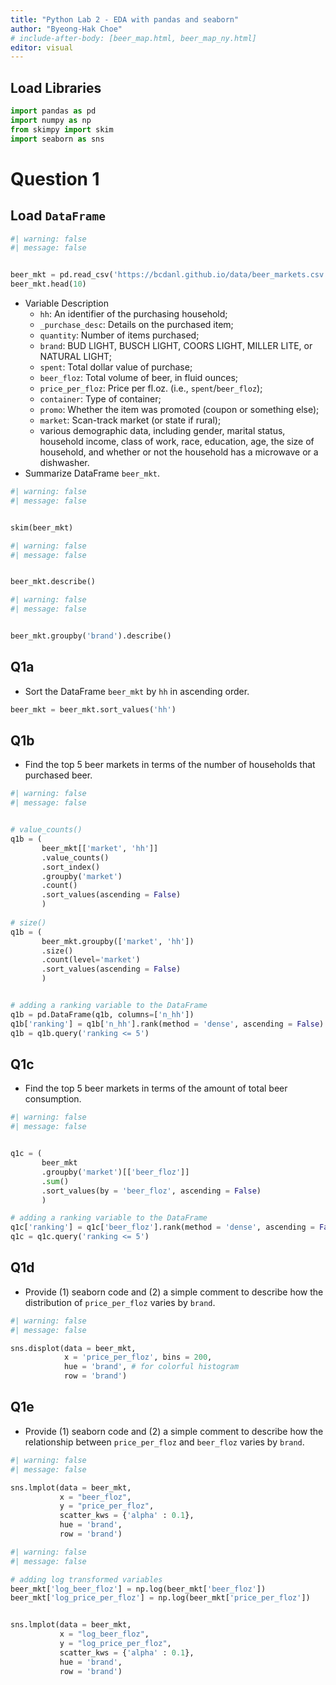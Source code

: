 ```yaml
---
title: "Python Lab 2 - EDA with pandas and seaborn"
author: "Byeong-Hak Choe"
# include-after-body: [beer_map.html, beer_map_ny.html]
editor: visual
---
```


## Load Libraries

```python
import pandas as pd
import numpy as np
from skimpy import skim
import seaborn as sns
```

# Question 1

## Load `DataFrame`

```python
#| warning: false
#| message: false


beer_mkt = pd.read_csv('https://bcdanl.github.io/data/beer_markets.csv')
beer_mkt.head(10)
```

- Variable Description
  - `hh`: An identifier of the purchasing household;
  - `_purchase_desc`: Details on the purchased item;
  - `quantity`: Number of items purchased;
  - `brand`: BUD LIGHT, BUSCH LIGHT, COORS LIGHT, MILLER LITE, or NATURAL LIGHT;
  - `spent`: Total dollar value of purchase;
  - `beer_floz`: Total volume of beer, in fluid ounces;
  - `price_per_floz`: Price per fl.oz. (i.e., `spent`/`beer_floz`);
  - `container`: Type of container;
  - `promo`: Whether the item was promoted (coupon or something else);
  - `market`: Scan-track market (or state if rural);
  - various demographic data, including gender, marital status, household income, class of work, race, education, age, the size of household, and whether or not the household has a microwave or a dishwasher.


-   Summarize DataFrame `beer_mkt`.

```python
#| warning: false
#| message: false


skim(beer_mkt)
```

```python
#| warning: false
#| message: false


beer_mkt.describe()
```

```python
#| warning: false
#| message: false


beer_mkt.groupby('brand').describe()
```



## Q1a

- Sort the DataFrame `beer_mkt` by `hh` in ascending order.

```python
beer_mkt = beer_mkt.sort_values('hh')
```

## Q1b

- Find the top 5 beer markets in terms of the number of households that purchased beer.

```python
#| warning: false
#| message: false


# value_counts()
q1b = (
       beer_mkt[['market', 'hh']]
       .value_counts()
       .sort_index()
       .groupby('market')
       .count()
       .sort_values(ascending = False)
       )
       
# size()
q1b = (
       beer_mkt.groupby(['market', 'hh'])
       .size()
       .count(level='market')
       .sort_values(ascending = False)
       )


# adding a ranking variable to the DataFrame
q1b = pd.DataFrame(q1b, columns=['n_hh'])
q1b['ranking'] = q1b['n_hh'].rank(method = 'dense', ascending = False)
q1b = q1b.query('ranking <= 5')
```

## Q1c

- Find the top 5 beer markets in terms of the amount of total beer consumption.

```python
#| warning: false
#| message: false


q1c = (
       beer_mkt
       .groupby('market')[['beer_floz']]
       .sum()
       .sort_values(by = 'beer_floz', ascending = False)
       )

# adding a ranking variable to the DataFrame
q1c['ranking'] = q1c['beer_floz'].rank(method = 'dense', ascending = False)
q1c = q1c.query('ranking <= 5')

```

## Q1d

- Provide (1) seaborn code and (2) a simple comment to describe how the distribution of `price_per_floz` varies by `brand`.

```python
#| warning: false
#| message: false

sns.displot(data = beer_mkt,
            x = 'price_per_floz', bins = 200,
            hue = 'brand', # for colorful histogram
            row = 'brand')

```


## Q1e

- Provide (1) seaborn code and (2) a simple comment to describe how the relationship between `price_per_floz` and `beer_floz` varies by `brand`.

```python
#| warning: false
#| message: false

sns.lmplot(data = beer_mkt,
           x = "beer_floz",
           y = "price_per_floz",
           scatter_kws = {'alpha' : 0.1},
           hue = 'brand',
           row = 'brand')

```


```python
#| warning: false
#| message: false

# adding log transformed variables
beer_mkt['log_beer_floz'] = np.log(beer_mkt['beer_floz'])
beer_mkt['log_price_per_floz'] = np.log(beer_mkt['price_per_floz'])


sns.lmplot(data = beer_mkt,
           x = "log_beer_floz",
           y = "log_price_per_floz",
           scatter_kws = {'alpha' : 0.1},
           hue = 'brand',
           row = 'brand')
```


